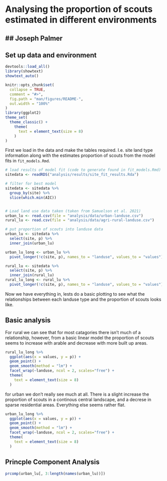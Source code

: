 # Analysing the proportion of scouts estimated in different environments
## Joseph Palmer
---

## Set up data and environment

```r
devtools::load_all()
library(showtext)
showtext_auto()

knitr::opts_chunk$set(
  collapse = TRUE,
  comment = "#>",
  fig.path = "man/figures/README-",
  out.width = "100%"
)
library(ggplot2)
theme_set(
  theme_classic() +
    theme(
      text = element_text(size = 8)
    )
)
```

First we load in the data and make the tables required. I.e. site land type information along with the estimates proportion of scouts from the model fits in `fit_models.Rmd`.

```r
# load results of model fit (code to generate found in fit_models.Rmd)
sitedata <- readRDS("analysis/results/site_fit_results.Rda")

# filter for best model
sitedata <- sitedata %>%
  group_by(site) %>%
  slice(which.min(AIC))


# Load land use data taken (taken from Samuelson et al. 2021)
urban_lu <- read.csv(file = "analysis/data/urban-landuse.csv")
rural_lu <- read.csv(file = "analysis/data/agri-rural-landuse.csv")

# put proportion of scouts into landuse data
urban_lu <- sitedata %>%
  select(site, p) %>%
  inner_join(urban_lu)

urban_lu_long <- urban_lu %>%
  pivot_longer(!c(site, p), names_to = "landuse", values_to = "values")

rural_lu <- sitedata %>%
  select(site, p) %>%
  inner_join(rural_lu)
rural_lu_long <- rural_lu %>%
  pivot_longer(!c(site, p), names_to = "landuse", values_to = "values")
```

Now we have everything in, lests do a basic plotting to see what the relationships between each landuse type and the proportion of scouts looks like.


## Basic analysis

For rural we can see that for most catagories there isn't much of a relationship, however, from a basic linear model the proportion of scouts seems to increase with arable and decrease with more built up areas.

```r

rural_lu_long %>%
  ggplot(aes(x = values, y = p)) +
  geom_point() +
  geom_smooth(method = "lm") +
  facet_wrap(~landuse, ncol = 2, scales="free") +
  theme(
    text = element_text(size = 8)
  )
```

for urban we don't really see much at all. There is a slight increase the proportion of scouts in a continous central landscape, and a decrese in sparse residential areas. Everything else seems rather flat.

```r

urban_lu_long %>%
  ggplot(aes(x = values, y = p)) +
  geom_point() +
  geom_smooth(method = "lm") +
  facet_wrap(~landuse, ncol = 2, scales="free") +
  theme(
    text = element_text(size = 8)
  )

```


## Princple Component Analysis

```r

prcomp(urban_lu[, 3:length(names(urban_lu))])
```
